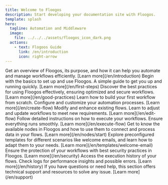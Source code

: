 ```yaml
---
title: Welcome to Floogos
description: Start developing your documentation site with Floogos.
template: splash
hero:
  tagline: Automation and Middleware
  image:
    file: ../../../assets/floogos_icon_dark.png
  actions:
    - text: Flogoos Guide
      link: /en/introduction
      icon: right-arrow
---
```



<LinkCard
	title="Explore Floogos documentation"
	href="/en/introduction"
/>

<CardGrid>
  <Card title="Introduction" icon="document">
    Get an overview of Floogos, its purpose, and how it can help you automate and manage workflows efficiently.  
    [Learn more](/en/introduction)
  </Card>
  <Card title="Getting Started" icon="document">
    Begin with the basics to set up and use Floogos. A simple guide to get you up and running quickly.  
    [Learn more](/en/first-steps)
  </Card>
  <Card title="Best Practices" icon="document">
    Discover the best practices for using Floogos effectively, ensuring optimized and secure workflows.  
    [Learn more](/en/good-practices)
  </Card>
  <Card title="Create Flow" icon="pencil">
    Learn how to build your first workflow from scratch. Configure and customize your automation processes.  
    [Learn more](/en/create-flow)
  </Card>
  <Card title="Edit Flow" icon="pen">
    Modify and enhance existing flows. Learn to adjust and update workflows to meet new requirements.  
    [Learn more](/en/edit-flow)
  </Card>
  <Card title="Execute Flow" icon="rocket">
    Follow detailed instructions on how to execute your workflows. Ensure everything runs smoothly.  
    [Learn more](/en/execute-flow)
  </Card>
  <Card title="Nodes" icon="puzzle">
    Get to know the available nodes in Floogos and how to use them to connect and process data in your flows.  
    [Learn more](/en/nodes/start)
  </Card>
  <Card title="Templates" icon="seti:odata">
    Explore preconfigured templates for different scenarios like welcome emails, and learn how to adapt them to your needs.  
    [Learn more](/en/templates/welcome-email)
  </Card>
  <Card title="Security" icon="seti:odata">
    Ensure the protection of your workflows with best security practices in Floogos.  
    [Learn more](/en/security)
  </Card>
  <Card title="History" icon="seti:odata">
    Access the execution history of your flows. Check logs for performance insights and possible errors.  
    [Learn more](/en/history)
  </Card>
  <Card title="Support" icon="seti:odata">
    If you have questions or need help, this section offers technical support and resources to solve any issue.  
    [Learn more](/en/support)
  </Card>
</CardGrid>